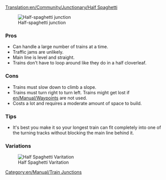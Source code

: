 [[Translation:en/Community/Junctionary/Half Spaghetti]]
{{fr/Traduction|en/Demi Spaghetti|0}}

{{en/Community/Junctionary/Navigation}}
[[File:en/Community/Junctionary/3way halfspaghetti.png|frame|none|Half-spaghetti junction]]

===Pros===
*Can handle a large number of trains at a time. 
*Traffic jams are unlikely. 
*Main line is level and straight.
*Trains don't have to loop around like they do in a half cloverleaf. 

===Cons===
*Trains must slow down to climb a slope. 
*Trains must turn right to turn left. Trains might get lost if [[en/Manual/Waypoints]] are not used.
*Costs a lot and requires a moderate amount of space to build.

===Tips===
*It's best you make it so your longest train can fit completely into one of the turning tracks without blocking the main line behind it.

[[Category:en/Manual/Train Junctions]]

===Variations===

[[File:en/Community/Junctionary/Half spaghetti.jpeg|frame|none|Half Spaghetti Varitation]]